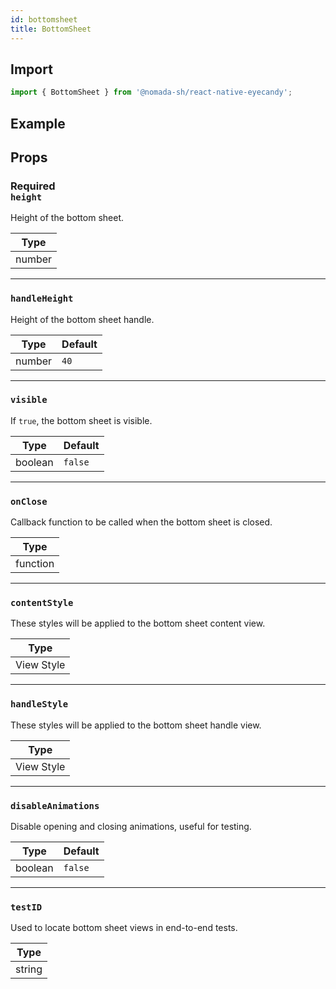 ```yaml
---
id: bottomsheet
title: BottomSheet
---
```


## Import

```jsx
import { BottomSheet } from '@nomada-sh/react-native-eyecandy';
```

## Example

## Props

### <div class="label required basic">Required</div>**`height`**

Height of the bottom sheet.

| Type   |
| ------ |
| number |

---

### `handleHeight`

Height of the bottom sheet handle.

| Type   | Default |
| ------ | ------- |
| number | `40`    |

---

### `visible`

If `true`, the bottom sheet is visible.

| Type    | Default |
| ------- | ------- |
| boolean | `false` |

---

### `onClose`

Callback function to be called when the bottom sheet is closed.

| Type     |
| -------- |
| function |

---

### `contentStyle`

These styles will be applied to the bottom sheet content view.

| Type       |
| ---------- |
| View Style |

---

### `handleStyle`

These styles will be applied to the bottom sheet handle view.

| Type       |
| ---------- |
| View Style |

---

### `disableAnimations`

Disable opening and closing animations, useful for testing.

| Type    | Default |
| ------- | ------- |
| boolean | `false` |

---

### `testID`

Used to locate bottom sheet views in end-to-end tests.

| Type   |
| ------ |
| string |

